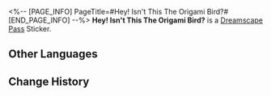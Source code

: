 <%-- [PAGE_INFO]
PageTitle=#Hey! Isn't This The Origami Bird?#
[END_PAGE_INFO] --%>
{{Stub|Location information}}
{{Item Infobox
|id          = 223258
|image       = Dreamscape Pass Sticker Hey! Isn't This The Origami Bird.png{{subst:void|<!--$UPLOAD:<<SpriteOutput/TravelBrochure/StickFigures/223258.png>-<Dreamscape Pass Sticker Hey! Isn't This The Origami Bird.png>-<Item Icons>>-->}}
|type        = Dreamscape Pass Sticker
|type2       = Talking Clock Stickers
|invCategory = 
|rarity      = 4
|effect      = 
|description = Digital stickers that can be used to decorate the pages of the Dreamtour Handbook. They come in many different styles.
|source1     = [[Unlocked by Default]]
}}
{{Description|The fluff feather on their head is their true form.}}
'''Hey! Isn't This The Origami Bird?''' is a [[Dreamscape Pass]] Sticker.

==Other Languages==
{{Other Languages
|en   = Hey! Isn't This The Origami Bird?
|zhs  = 哟！这不是折纸鸟吗
|zht  = 喲！這不是折紙鳥嗎
|ja   = お！これって折り紙の小鳥じゃん！
|ko   = 오! 이거 종이새 아니야?
|es   = ¡Eh! ¿No es el pájaro de papel?
|fr   = Hé&nbsp;! Ce ne serait pas Oiseau en origami&nbsp;?
|ru   = Эй! Это же бумажный журавлик?
|th   = เฮ้! นี่มันนกกระดาษไม่ใช่เหรอ
|vi   = Ôi! Đây Không Phải Chim Giấy Sao
|de   = Hey! Ist das nicht der Origamivogel?
|id   = Hei! Ini kan Burung Origami
|pt   = Ei! Isso Não É o Pássaro De Origami Original?
}}

==Change History==
{{Change History|2.0}}